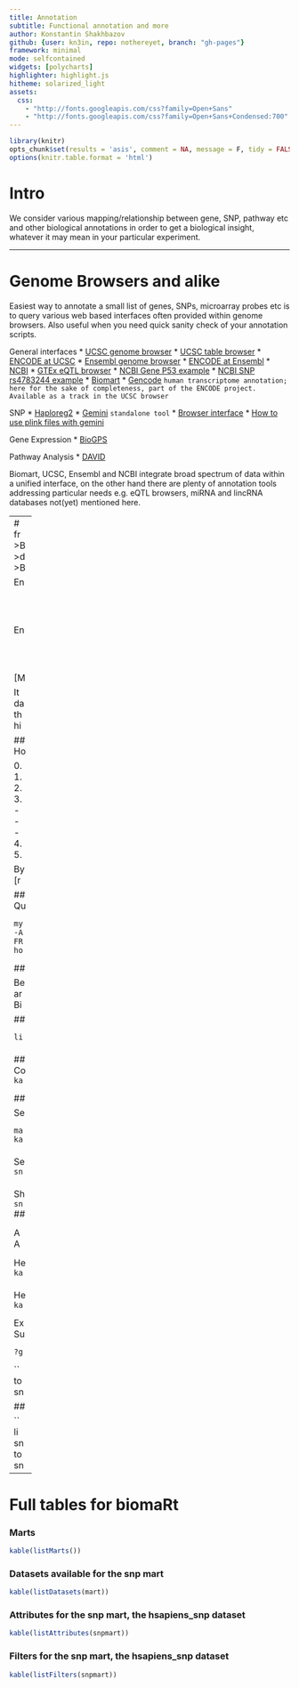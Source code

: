 ```yaml
---
title: Annotation
subtitle: Functional annotation and more 
author: Konstantin Shakhbazov
github: {user: kn3in, repo: nothereyet, branch: "gh-pages"}
framework: minimal
mode: selfcontained
widgets: [polycharts]
highlighter: highlight.js
hitheme: solarized_light
assets:
  css: 
    - "http://fonts.googleapis.com/css?family=Open+Sans"
    - "http://fonts.googleapis.com/css?family=Open+Sans+Condensed:700"
---
```


```r
library(knitr)
opts_chunk$set(results = 'asis', comment = NA, message = F, tidy = FALSE)
options(knitr.table.format = 'html')
```

# Intro
We consider various mapping/relationship between gene, SNP, pathway etc and other biological annotations in order to get a biological insight, whatever it may mean in your particular experiment.

- - -

# Genome Browsers and alike
Easiest way to annotate a small list of genes, SNPs, microarray probes etc is to query various web
based interfaces often provided within genome browsers. Also useful when you need quick sanity check of your annotation scripts.

General interfaces
* [UCSC genome browser][]
    * [UCSC table browser][]
    * [ENCODE at UCSC][]
* [Ensembl genome browser](http://www.ensembl.org/Homo_sapiens/Info/Index)
    * [ENCODE at Ensembl][]
* [NCBI](http://www.ncbi.nlm.nih.gov/)
    * [GTEx eQTL browser](http://www.ncbi.nlm.nih.gov/gtex/GTEX2/gtex.cgi)
    * [NCBI Gene P53 example](http://www.ncbi.nlm.nih.gov/gene/7157)
    * [NCBI SNP rs4783244 example][]
* [Biomart][]
* [Gencode][] `human transcriptome annotation; here for the sake of completeness, part of the ENCODE project. Available as a track in the UCSC browser`

[UCSC genome browser]: http://genome.ucsc.edu/cgi-bin/hgGateway
[UCSC table browser]: http://genome.ucsc.edu/cgi-bin/hgTables?command=start
[ENCODE at UCSC]: http://genome.ucsc.edu/ENCODE/
[ENCODE at Ensembl]: http://www.ensembl.org/info/website/tutorials/encode.html
[Gencode]: http://www.gencodegenes.org/
[NCBI SNP rs4783244 example]: http://www.ncbi.nlm.nih.gov/projects/SNP/snp_ref.cgi?rs=4783244
[Gemini]: http://gemini.readthedocs.org/en/latest/index.html
[Browser interface]: http://gemini.readthedocs.org/en/latest/content/browser.html
[Biomart]: http://biomart.org/

SNP
* [Haploreg2](http://www.broadinstitute.org/mammals/haploreg/haploreg.php)
* [Gemini][] `standalone tool`
    * [Browser interface][]
    * [How to use plink files with gemini][]

[How to use plink files with gemini]: http://gemini.readthedocs.org/en/latest/content/faq.html#how-can-i-use-plink-files-with-gemini

Gene Expression
* [BioGPS](http://biogps.org/ "Tissue specific expression")

Pathway Analysis
* [DAVID](http://david.abcc.ncifcrf.gov/ "aka Dreaded pathway analysis")

Biomart, UCSC, Ensembl and NCBI integrate broad spectrum of data within a unified interface, on the other hand there are plenty of annotation tools addressing particular needs e.g. eQTL browsers, miRNA and lincRNA databases not(yet) mentioned here.

- - -
# Biomart
from [www.biomart.org](http://www.biomart.org)
>BioMart is a freely available, open source, federated database system that provides unified access to disparate, geographically distributed
>data sources. It is designed to be data agnostic and platform independent, such that existing databases can easily be incorporated into the
>BioMart framework.

Ensembl is one of the databases available through Biomart. There are numerous APIs to access Ensembl programmatically. We're going to use R/Bioconductor interface which unlike other APIs allows access entire Biomart.

Ensembl/Biomart APIs:
* web interface [Mart view][]
* R/Bioconductor [biomaRt](http://www.bioconductor.org/packages/release/bioc/html/biomaRt.html)
* python: [Pycogent](http://pycogent.org/cookbook/accessing_databases.html#ensembl) `does much more than just querying Ensembl, please look through the documentation`
* ruby: [ruby-ensembl-api](https://github.com/jandot/ruby-ensembl-api)
* perl: [Perl API](http://www.ensembl.org/info/docs/api/index.html)
* language agnostic beta [REST API](http://beta.rest.ensemblgenomes.org/documentation/user_guide)

[Mart view]: http://www.ensembl.org/biomart/martview/

It is instructive to retrieve some
data using the `highest` level web-interface and the `lowest` MySQL level to see that after all
there is no magic. The rest of APIs provide nice in-between level in your preferred language which
hides all particularities of db schema but allows you to deal with the annotation programmatically.

#### Web interface a.k.a. build a query by selecting drop-down menus.
Hopefully this is self explanatory:

0. Go to  [Mart view][]
1. CHOOSE DATABASE: Ensembl Variation 73
2. CHOOSE DATASET: Homo Sapience Short Variation
3. Filters: GENERAL VARIATION FILTERS: Filter by Variation Name: 
 - rs7775397
 - rs4783244
 - rs6450176
4. Attributes: SEQUENCE VARIATION: Variation Name, Minor allele (ALL), 1000 genomes global MAF (ALL)
5. Results

By the same token one can build a query via Biomart:
[result](http://central.biomart.org/martwizard/#!/Genome?mart=Ensembl+72+Short+Variations+\(SNPs+and+indels\)&datasets=hsapiens_snp&step=4&variation_source=dbSNP&snp_filter=rs7775397%2Crs4783244%2Crs6450176&attributes=refsnp_id%2Cchrom_start%2Cchr_name%2Cminor_allele%2Cminor_allele_freq)


#### Direct MySQL query
Query MySQL backend (not recommended, plus no sequence retrieval; schema available [here](http://www.ensembl.org/info/docs/api/index.html))

```r
mysql --host=ensembldb.ensembl.org -P 3306  --user=anonymous \
-A -e "SELECT v.name, v.minor_allele, v.minor_allele_freq \
FROM variation v WHERE v.name IN ('rs7775397', 'rs4783244', 'rs6450176');" \
homo_sapiens_variation_73_37
```

#### Note

Before we go into discovering lots of goodies in the [Bioconductor](http://www.bioconductor.org) project. Bioconductor [conference and tutorial](http://www.bioconductor.org/help/events/) materials
are available [here](http://www.bioconductor.org/help/course-materials/). Each package in the project has a vignette which is worth checking.
Bioconductor also have workflows section describing particular usage of the project e.g. [Using bioconductor for annotation.](http://www.bioconductor.org/help/workflows/annotation/annotation/)

#### biomaRt

```r
library(biomaRt)
```

### Available marts
Contrast ensembl versions available through web/MySQL interfaces and biomaRt.
```r
kable(head(listMarts()))
```

### Available datasets

Select `snp` mart and see which datasets are available for the mart.

```r
mart <- useMart("snp")
kable(head(listDatasets(mart)))
```

Select dataset with human snps `hsapiens_snp`.
```r
snpmart <- useDataset("hsapiens_snp", mart = mart)
```

Shortcut in case you know which mart and dataset you are after:
```r
snpmart <- useMart("snp", dataset = "hsapiens_snp")
```
### Attributes and Filters

A dataset queried on a set of fields: `Attributes` i.e. the desired output.
A query narrowed based on a set of fields: `Filters`.

Here are `Attributes` for the hsapiens_snp dataset of the snp mart.
```r
kable(head(listAttributes(snpmart)))
```

Here are the `Filters`
```r
kable(head(listFilters(snpmart)))
```

Example query:
Suppose we have a list of rs SNP ids (`Filter`, we want only data for those rs ids) and would like to figure out where those SNPs located, their minor alleles and MAFs (`Attributes`, we need only those fields returned from biomart). The `getBM` is the main function to query Biomart. We have already seen first four arguments: `attributes`, `filters`, `value` (of the filters) and `mart`.

```r
?getBM
```

```r
top_ids <- c("rs7775397", "rs4783244", "rs6450176")
snp_pos <- getBM(attributes = c("refsnp_id", "chr_name", "chrom_start",
                                 "minor_allele", "minor_allele_freq"),
                    filters = c("snp_filter"),
                      value = top_ids,
                       mart = snpmart)
kable(snp_pos)
```

#### All together

```r
library(biomaRt)
snpmart <- useDataset("hsapiens_snp", mart = mart)
top_ids <- c("rs7775397", "rs4783244", "rs6450176")
snp_pos <- getBM(attributes = c("refsnp_id", "chr_name", "chrom_start",
                                 "minor_allele", "minor_allele_freq"),
                    filters = c("snp_filter"),
                      value = top_ids,
                       mart = snpmart)
```

- - -
# Full tables for biomaRt

### Marts
```r
kable(listMarts())
```
### Datasets available for the snp mart
```r
kable(listDatasets(mart))
```
### Attributes for the snp mart, the hsapiens_snp dataset
```r
kable(listAttributes(snpmart))
```
### Filters for the snp mart, the hsapiens_snp dataset
```r
kable(listFilters(snpmart))
```









